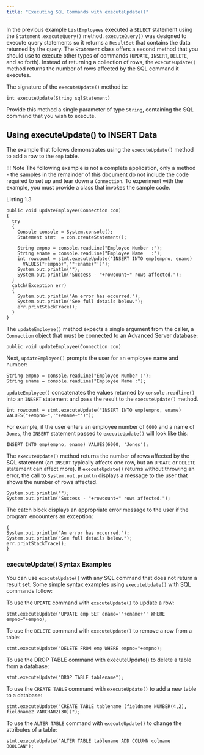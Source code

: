 ```yaml
---
title: "Executing SQL Commands with executeUpdate()"
---
```


<div id="executing_sql_commands_with_executeUpdate" class="registered_link"></div>

In the previous example `ListEmployees` executed a `SELECT` statement using the `Statement.executeQuery()` method. `executeQuery()` was designed to execute query statements so it returns a `ResultSet` that contains the data returned by the query. The `Statement` class offers a second method that you should use to execute other types of commands (`UPDATE`, `INSERT`, `DELETE`, and so forth). Instead of returning a collection of rows, the `executeUpdate()` method returns the number of rows affected by the SQL command it executes.

The signature of the `executeUpdate()` method is:

```text
int executeUpdate(String sqlStatement)
```

Provide this method a single parameter of type `String`, containing the SQL command that you wish to execute.

## Using executeUpdate() to INSERT Data

The example that follows demonstrates using the `executeUpdate()` method to add a row to the `emp` table.

!!! Note
    The following example is not a complete application, only a method - the samples in the remainder of this document do not include the code required to set up and tear down a `Connection`. To experiment with the example, you must provide a class that invokes the sample code.

Listing 1.3

```text
public void updateEmployee(Connection con)
{
  try
  {
    Console console = System.console();
    Statement stmt  = con.createStatement();

    String empno = console.readLine("Employee Number :");
    String ename = console.readLine("Employee Name   :");
    int rowcount = stmt.executeUpdate("INSERT INTO emp(empno, ename)
      VALUES("+empno+",'"+ename+"')");
    System.out.println("");
    System.out.println("Success - "+rowcount+" rows affected.");
  }
  catch(Exception err)
  {
    System.out.println("An error has occurred.");
    System.out.println("See full details below.");
    err.printStackTrace();
  }
}
```

The `updateEmployee()` method expects a single argument from the caller, a `Connection` object that must be connected to an Advanced Server database:

```text
public void updateEmployee(Connection con)
```

Next, `updateEmployee()` prompts the user for an employee name and number:

```text
String empno = console.readLine("Employee Number :");
String ename = console.readLine("Employee Name :");
```

`updateEmployee()` concatenates the values returned by `console.readline()` into an `INSERT` statement and pass the result to the `executeUpdate()` method.

```text
int rowcount = stmt.executeUpdate("INSERT INTO emp(empno, ename)
VALUES("+empno+",'"+ename+"')");
```

For example, if the user enters an employee number of `6000` and a name of `Jones`, the `INSERT` statement passed to `executeUpdate()` will look like this:

```text
INSERT INTO emp(empno, ename) VALUES(6000, 'Jones');
```

The `executeUpdate()` method returns the number of rows affected by the SQL statement (an `INSERT` typically affects one row, but an `UPDATE` or `DELETE` statement can affect more). If `executeUpdate()` returns without throwing an error, the call to `System.out.println` displays a message to the user that shows the number of rows affected.

```text
System.out.println("");
System.out.println("Success - "+rowcount+" rows affected.");
```

The catch block displays an appropriate error message to the user if the program encounters an exception:

```text
{
System.out.println("An error has occurred.");
System.out.println("See full details below.");
err.printStackTrace();
}
```

### executeUpdate() Syntax Examples

You can use `executeUpdate()` with any SQL command that does not return a result set. Some simple syntax examples using `executeUpdate()` with SQL commands follow:

To use the `UPDATE` command with `executeUpdate()` to update a row:

```text
stmt.executeUpdate("UPDATE emp SET ename='"+ename+"' WHERE empno="+empno);
```

To use the `DELETE` command with `executeUpdate()` to remove a row from a table:

```text
stmt.executeUpdate("DELETE FROM emp WHERE empno="+empno);
```

To use the DROP TABLE command with executeUpdate() to delete a table from a database:

```text
stmt.executeUpdate("DROP TABLE tablename");
```

To use the `CREATE TABLE` command with `executeUpdate()` to add a new table to a database:

```text
stmt.executeUpdate("CREATE TABLE tablename (fieldname NUMBER(4,2),
fieldname2 VARCHAR2(30))");
```

To use the `ALTER TABLE` command with `executeUpdate()` to change the attributes of a table:

```text
stmt.executeUpdate("ALTER TABLE tablename ADD COLUMN colname BOOLEAN");
```

